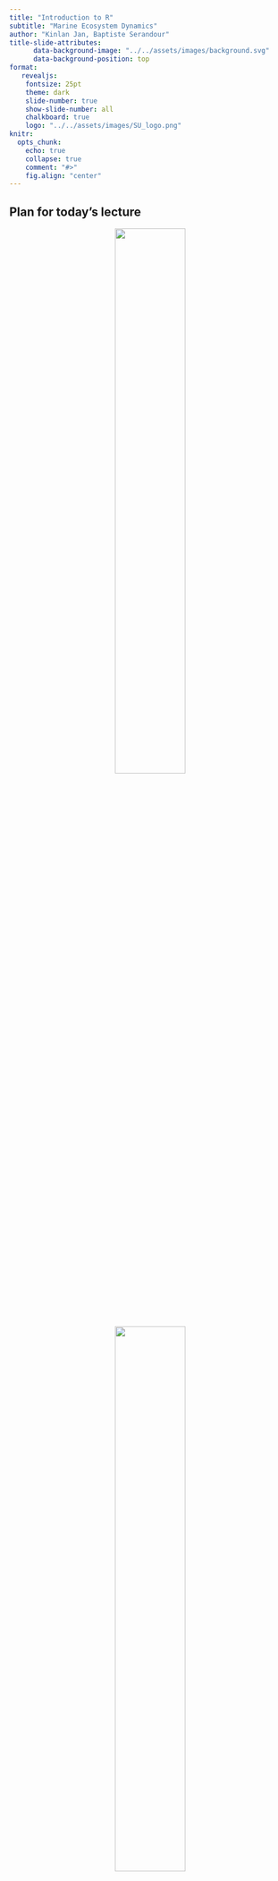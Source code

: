 ```yaml
---
title: "Introduction to R"
subtitle: "Marine Ecosystem Dynamics"
author: "Kinlan Jan, Baptiste Serandour"
title-slide-attributes: 
      data-background-image: "../../assets/images/background.svg"
      data-background-position: top
format: 
   revealjs:
    fontsize: 25pt
    theme: dark
    slide-number: true
    show-slide-number: all
    chalkboard: true
    logo: "../../assets/images/SU_logo.png"
knitr:
  opts_chunk:
    echo: true
    collapse: true
    comment: "#>"
    fig.align: "center"
---
```


## Plan for today's lecture

::: {layout-ncol="3" style="text-align: center;"}
<img src="../../assets/images/Rlogo.svg" width="50%"/>

<img src="../../assets/images/Rstudio.svg" width="50%"/>

<img src="../../assets/images/readr.png" width="50%"/>
:::

-   The `R` syntax
-   The `R studio` software
-   Variables, functions and vectors
-   Importing data using the `readr` package

## Why using R?

::: columns
::: {.column width="50%"}
### Pro

-   Free
-   Open source
-   Reproducible science

```r
#| eval: true
#| echo: true
# You can keep track of all the data analysis steps
2 + 2 + 3       # step 1
log(2 + 2 + 3)  # step 2
```
:::

::: {.column width="50%"}
### Cons

-   Scary
-   Syntax

```r
#| eval: false
#| echo: true
# This can be scary
library(ggplot2) ; library(dplyr) ; set.seed(123)
tibble(Month = sample(month.abb, 100, replace = TRUE),
       Genus = sample(c("Acartia", "Temora", "Centropages", "Pseudocalanus"), 100, replace = T),
       Abundance = rnorm(100,12,7)) |> 
  group_by(Month, Genus) |> 
  summarise(Avg_abundance = mean(Abundance, na.rm = T)) |> 
 
  ggplot(aes(x = Genus, y = Avg_abundance)) +
    geom_boxplot()
```
:::
:::

##  {background-color="black" background-image="../../assets/images/Screenshot_Rstructure.png"}

## R is open and free

This means that people have worked on it and created tools and functions that everyone can use !

::: incremental
-   R base functions (already implemented and loaded when starting a new session): e.g., `plot()`, `+`, `-`, `sin()`
-   Additional functions (we need to load): e.g. `ggplot()`, `select()`, ...
:::

## How to install and load packages

-   A package need to be installed only once
-   To use functions within a package call it using `library()`

```r
#| eval: false
#| echo: true
install.packages("PackageName")
library(PackageName)
```

## R syntax

::: columns
::: {.column width="60%"}
### R as a calculator

-   R can resolve "basic" operation

```r
#| eval: true
#| echo: true

2 + 2
3 * 4
(5 + 2) * (4 - 1)
```

-   And more complex operation

```r
#| eval: true
#| echo: true
sin(60)
log(10)
```
:::

::: {.column width="30%"}
<img src="../../assets/images/calculator.png" style="width:90%;"/>
:::
:::

## Variables


Variables in R can be of several types :

-   Logical: `TRUE` or `FALSE`
-   Numeric: `3.1` or `4`
-   Character: `Example`

```r
#| eval: false
#| echo: true
#| code-line-numbers: 1|2|3
variable_1 <- 4.3
variable_2 <- c(1, 2, 3)
variable_3 <- "text"
```

.   .   .

::: {.callout-tip title="Assigning the same value for multiple variable"}
```r
#| echo: true
#| eval: false
variable_4 <- variable_5 <- variable_6 <- "Value"
```
:::


## Functions

-   All functions have the same structure but the number of argument may change `function_name(argument1, ...)`

```r
#| eval: false
#| echo: true
#| code-line-numbers: 1|2
log(10)
plot(x, y)
```

-   To know what arguments are needed, we can always refer to the manuals using `?` before the function

```r
#| eval: false
#| echo: true
?plot()
```

::: {style="text-align:center"}
<img src="../../assets/images/Plot_help.png" style="width:70%;"/>
:::

## If you want to go a step further

-   You can define your own functions:

```r
#| eval: true
#| echo: true
#| code-line-numbers: 1,3|2
my_addition <- function(parameter_1, parameter_2, ...){
  parameter_1 + parameter_2
}

```

-   And compare if this is equal to the base R functions:

```r
#| eval: true
#| echo: true
my_addition(parameter_1 = 1, parameter_2 = 2) == 1 + 2
```

-   Note the logical operations are written as follow:
    -   is equal: `==`
    -   is different: `!=`

## Vectors

-   Vectors can be created using different functions

```r
#| eval: true
#| echo: true
#| code-line-numbers: 1,2|3,4|5,6|7,8
(vector_1 <- c(1, 3, 6))
(vector_2 <- seq(from = 2, to = 10, by = 3))
(vector_3 <- rep("Yellow", 3))
(vector_4 <- c(vector_1, vector_2))
```

-   R works with vectors from which we can do our calculation

```r
#| eval: true
#| echo: true
#| code-line-numbers: 1,2|3,4|5,6
vector_1 * 2
mean(vector_4)
class(vector_3)
```

## Importing data

-   The best and most efficient way to import data is to use the `readr` packages

::: incremental
-   The main function has this form: `read_*` where `*` can be:
    -   `csv` - comma-separated values
    -   `tsv` - tab-separated values
    -   `csv2` - semicolon-separated values with , as the decimal mark
    -   `delim` - delimited files
:::

![](../../assets/images/readr.png){fig-align="center"}

## Example

```r
#| eval: true
#| echo: true
#| code-line-numbers: 1|2|3|4|5,6,7,8,9,10,11,12
library(readr)

Example_1 <- readr::read_csv("./../../assets/data/Example_1.csv") 
head(Example_1)

```

.   .   .

```r
#| eval: true
#| echo: true
tail(Example_1)
```

## Plan for tomorrow

::: {layout-ncol="5"}
![](../../assets/images/tidyverse.svg)

![](../../assets/images/pipe.svg)

![](../../assets/images/tidyr.svg)

![](../../assets/images/dplyr.svg)

![](../../assets/images/ggplot2.svg)
:::

-   Introduction to `tidyverse`
-   Pipe the data using `magrittr`
-   Clean the data using `tidyr`
-   Arrange the data using `dplyr`
-   Plot using `ggplot2`

## Do not hesitate to use google to get help !

If you have an issue with something, you are probably not the first and someone asked a solution on a forum !

::: {layout-ncol="3" style="text-align: center; vertical-align: bottom;"}
<img src="../../assets/images/google.svg" width="100%"/>

<img src="../../assets/images/stackoverflow.jpg" width="100%"/>

<img src="../../assets/images/datanovia.png" width="60%"/>
:::
